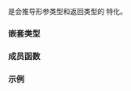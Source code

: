 {{cpp/title|logical_and&lt;void&gt;}}
{{cpp/utility/functional/navbar}}
{{ddcl|header=functional|since=c++14|
template&lt;&gt;
class logical_and&lt;void&gt;;
}}

{{c/core|std::logical_and&lt;void&gt;}} 是会推导形参类型和返回类型的 {{lc|std::logical_and}} 特化。

===嵌套类型===
{{dsc begin}}
{{dsc hitem|嵌套类型|定义}}
{{dsc|{{tt|is_transparent}}|[[cpp/utility/functional#透明函数对象|未指定]]}}
{{dsc end}}

===成员函数===
{{dsc begin}}
{{dsc mem fun|cpp/utility/functional/logical_and_void|title=operator()|inlinemem=true|对 {{c|lhs}} 和 {{c|rhs}} 应用 {{tt|operator&amp;&amp;}}}}
{{dsc end}}

{{member|{{small|std::logical_and&lt;void&gt;::}}operator()|2=
{{ddcl|1=
template&lt; class T, class U &gt;
constexpr auto operator()( T&amp;&amp; lhs, U&amp;&amp; rhs ) const
    -&gt; decltype(std::forward&lt;T&gt;(lhs) &amp;&amp; std::forward&lt;U&gt;(rhs));
}}

返回 {{c|lhs &amp;&amp; rhs}} 的结果。

===参数===
{{par begin}}
{{par|lhs, rhs|要逻辑与的值}}
{{par end}}

===返回值===
{{c|lhs &amp;&amp; rhs}} 的结果。
}}

===示例===
{{example}}

{{langlinks|en|ja|ru}}